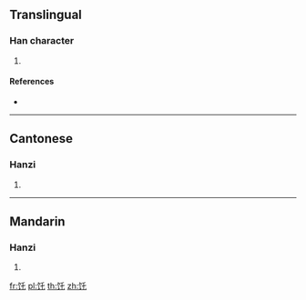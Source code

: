 {{character info/new}}
{{also|飥}}
==Translingual==

===Han character===
{{Han char|rn=184|rad=饣|as=03|sn=6|four=|canj=NVHP}}

# {{defn|Han|sort=饣03}}

====References====
* {{Han ref|kx=1427.311|hdz=74442.080|uh=9966|ud=39270}}

----

==Cantonese==

===Hanzi===
{{yue-hanzi|tra=飥|jyut=tok3|y=tok3}}

# {{defn|lang=cmn|sort=饣03}}

----

==Mandarin==

===Hanzi===
{{cmn-hanzi|tra=飥|pin=[[tuō]] ([[tuo1]])|wg=t'o<sup>1</sup>}}

# {{defn|lang=cmn|sort=饣03}}

[[fr:饦]]
[[pl:饦]]
[[th:饦]]
[[zh:饦]]